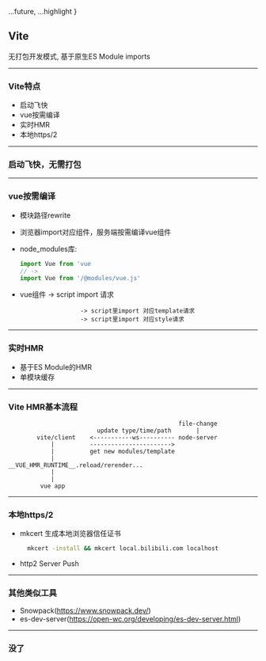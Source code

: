 

<!-- export const theme = yellow-->

  ...future,
  ...highlight
}

## Vite

<p>无打包开发模式, 基于原生ES Module imports</p>

---

### Vite特点

- 启动飞快
- vue按需编译
- 实时HMR
- 本地https/2

---

### 启动飞快，无需打包

<ImageUnbundled/>

---

### vue按需编译

- 模块路径rewrite
- 浏览器import对应组件，服务端按需编译vue组件
- node_modules库:
  ```js highlight-line="1"
  import Vue from 'vue
  // ->
  import Vue from '/@modules/vue.js'
  ```
- vue组件 -> script import 请求

                       -> script里import 对应template请求
                       -> script里import 对应style请求

---

### 实时HMR

- 基于ES Module的HMR
- 单模块缓存

---

### Vite HMR基本流程

```
                                                file-change
                         update type/time/path       |
        vite/client    <-----------ws---------- node-server
            |          ----------------------->
            |          get new modules/template
            |
__VUE_HMR_RUNTIME__.reload/rerender...
            |
            |
         vue app
```

---

### 本地https/2

- mkcert 生成本地浏览器信任证书

  ```bash
    mkcert -install && mkcert local.bilibili.com localhost
  ```

- http2 Server Push

---

### 其他类似工具

- Snowpack(https://www.snowpack.dev/)
- es-dev-server(https://open-wc.org/developing/es-dev-server.html)

---

### 没了
